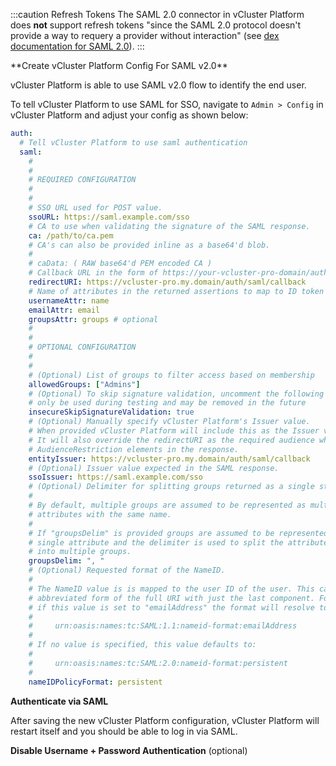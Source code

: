 
:::caution Refresh Tokens
The SAML 2.0 connector in vCluster Platform does **not** support refresh tokens "since the SAML 2.0 protocol doesn't provide a way to requery a provider without interaction" (see [dex documentation for SAML 2.0](https://dexidp.io/docs/connectors/saml/)).
:::

<Flow id="sso-saml">
<Step>
**Create vCluster Platform Config For SAML v2.0**

vCluster Platform is able to use SAML v2.0 flow to identify the end user.

To tell vCluster Platform to use SAML for SSO, navigate to `Admin > Config` in vCluster Platform and adjust your config as shown below:

```yaml
auth:
  # Tell vCluster Platform to use saml authentication
  saml:
    #
    #
    # REQUIRED CONFIGURATION
    #
    #
    # SSO URL used for POST value.
    ssoURL: https://saml.example.com/sso
    # CA to use when validating the signature of the SAML response.
    ca: /path/to/ca.pem
    # CA's can also be provided inline as a base64'd blob.
    #
    # caData: ( RAW base64'd PEM encoded CA )
    # Callback URL in the form of https://your-vcluster-pro-domain/auth/saml/callback
    redirectURI: https://vcluster-pro.my.domain/auth/saml/callback
    # Name of attributes in the returned assertions to map to ID token claims.
    usernameAttr: name
    emailAttr: email
    groupsAttr: groups # optional
    #
    #
    # OPTIONAL CONFIGURATION
    #
    #
    # (Optional) List of groups to filter access based on membership
    allowedGroups: ["Admins"]
    # (Optional) To skip signature validation, uncomment the following field. This should
    # only be used during testing and may be removed in the future
    insecureSkipSignatureValidation: true
    # (Optional) Manually specify vCluster Platform's Issuer value.
    # When provided vCluster Platform will include this as the Issuer value during AuthnRequest.
    # It will also override the redirectURI as the required audience when evaluating
    # AudienceRestriction elements in the response.
    entityIssuer: https://vcluster-pro.my.domain/auth/saml/callback
    # (Optional) Issuer value expected in the SAML response.
    ssoIssuer: https://saml.example.com/sso
    # (Optional) Delimiter for splitting groups returned as a single string.
    #
    # By default, multiple groups are assumed to be represented as multiple
    # attributes with the same name.
    #
    # If "groupsDelim" is provided groups are assumed to be represented as a
    # single attribute and the delimiter is used to split the attribute's value
    # into multiple groups.
    groupsDelim: ", "
    # (Optional) Requested format of the NameID.
    #
    # The NameID value is is mapped to the user ID of the user. This can be an
    # abbreviated form of the full URI with just the last component. For example,
    # if this value is set to "emailAddress" the format will resolve to:
    #
    #     urn:oasis:names:tc:SAML:1.1:nameid-format:emailAddress
    #
    # If no value is specified, this value defaults to:
    #
    #     urn:oasis:names:tc:SAML:2.0:nameid-format:persistent
    #
    nameIDPolicyFormat: persistent
```

</Step>

<Step>

**Authenticate via SAML**

After saving the new vCluster Platform configuration, vCluster Platform will restart itself and you should be able to log in via SAML.

</Step>
<Step>

**Disable Username + Password Authentication** (optional)

<DisablePasswordAuthPartial/>
</Step>
</Flow>

